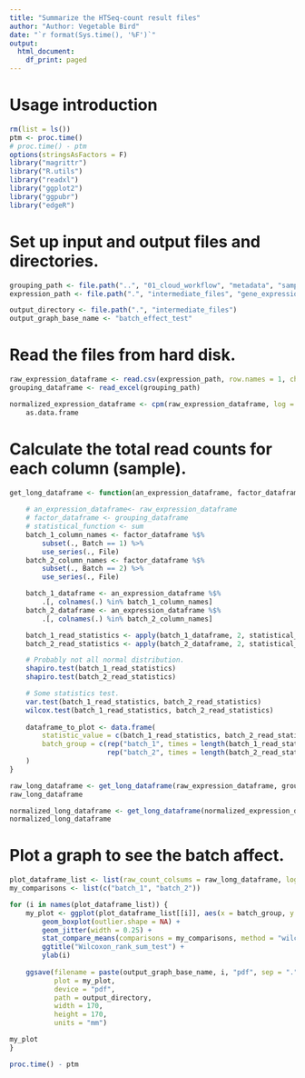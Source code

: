 ```yaml
---
title: "Summarize the HTSeq-count result files"
author: "Author: Vegetable Bird"
date: "`r format(Sys.time(), '%F')`"
output:
  html_document:
    df_print: paged
---
```


# Usage introduction

```r
rm(list = ls())
ptm <- proc.time()
# proc.time() - ptm
options(stringsAsFactors = F)
library("magrittr")
library("R.utils")
library("readxl")
library("ggplot2")
library("ggpubr")
library("edgeR")
```

# Set up input and output files and directories.

```r
grouping_path <- file.path("..", "01_cloud_workflow", "metadata", "samples_cell_lines_batch_both_SampleGroup.xlsx")
expression_path <- file.path(".", "intermediate_files", "gene_expression_matrix.raw_count.csv.bz2")

output_directory <- file.path(".", "intermediate_files")
output_graph_base_name <- "batch_effect_test"
```

# Read the files from hard disk.

```r
raw_expression_dataframe <- read.csv(expression_path, row.names = 1, check.names = F)
grouping_dataframe <- read_excel(grouping_path)

normalized_expression_dataframe <- cpm(raw_expression_dataframe, log = T, prior.count = 0.01) %>%
    as.data.frame
```


# Calculate the total read counts for each column (sample).

```r
get_long_dataframe <- function(an_expression_dataframe, factor_dataframe, statistical_function) {
    
    # an_expression_dataframe<- raw_expression_dataframe
    # factor_dataframe <- grouping_dataframe
    # statistical_function <- sum
    batch_1_column_names <- factor_dataframe %$%
        subset(., Batch == 1) %>%
        use_series(., File)
    batch_2_column_names <- factor_dataframe %$%
        subset(., Batch == 2) %>%
        use_series(., File)

    batch_1_dataframe <- an_expression_dataframe %$%
        .[, colnames(.) %in% batch_1_column_names]
    batch_2_dataframe <- an_expression_dataframe %$%
        .[, colnames(.) %in% batch_2_column_names]

    batch_1_read_statistics <- apply(batch_1_dataframe, 2, statistical_function)
    batch_2_read_statistics <- apply(batch_2_dataframe, 2, statistical_function)

    # Probably not all normal distribution.
    shapiro.test(batch_1_read_statistics)
    shapiro.test(batch_2_read_statistics)

    # Some statistics test.
    var.test(batch_1_read_statistics, batch_2_read_statistics)
    wilcox.test(batch_1_read_statistics, batch_2_read_statistics)
    
    dataframe_to_plot <- data.frame(
        statistic_value = c(batch_1_read_statistics, batch_2_read_statistics),
        batch_group = c(rep("batch_1", times = length(batch_1_read_statistics)),
                        rep("batch_2", times = length(batch_2_read_statistics)))
    )
}

raw_long_dataframe <- get_long_dataframe(raw_expression_dataframe, grouping_dataframe, sum)
raw_long_dataframe

normalized_long_dataframe <- get_long_dataframe(normalized_expression_dataframe, grouping_dataframe, median)
normalized_long_dataframe
```

# Plot a graph to see the batch affect.

```r
plot_dataframe_list <- list(raw_count_colsums = raw_long_dataframe, log2_cpm_medians = normalized_long_dataframe)
my_comparisons <- list(c("batch_1", "batch_2"))

for (i in names(plot_dataframe_list)) {
    my_plot <- ggplot(plot_dataframe_list[[i]], aes(x = batch_group, y = statistic_value, color = batch_group)) +
        geom_boxplot(outlier.shape = NA) +
        geom_jitter(width = 0.25) +
        stat_compare_means(comparisons = my_comparisons, method = "wilcox.test") +
        ggtitle("Wilcoxon_rank_sum_test") +
        ylab(i)
    
    ggsave(filename = paste(output_graph_base_name, i, "pdf", sep = "."),
           plot = my_plot,
           device = "pdf",
           path = output_directory,
           width = 170,
           height = 170,
           units = "mm")

my_plot
}
```

```r
proc.time() - ptm
```

